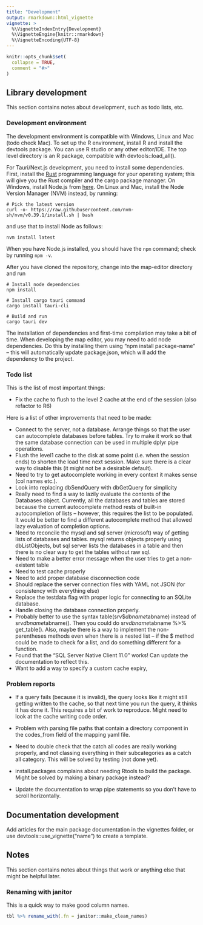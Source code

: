 ```yaml
---
title: "Development"
output: rmarkdown::html_vignette
vignette: >
  %\VignetteIndexEntry{Development}
  %\VignetteEngine{knitr::rmarkdown}
  %\VignetteEncoding{UTF-8}
---
```


```r
knitr::opts_chunk$set(
  collapse = TRUE,
  comment = "#>"
)
```

## Library development 

This section contains notes about development, such as todo lists, etc.

### Development environment

The development environment is compatible with Windows, Linux and Mac (todo check Mac). To set up the R environment, install R and install the devtools package. You can use R studio or any other editor/IDE. The top level directory is an R package, compatible with devtools::load_all().

For Tauri/Next.js development, you need to install some dependencies. First, install the [Rust](https://www.rust-lang.org/tools/install) programming language for your operating system; this will give you the Rust compiler and the cargo package manager. On Windows, install Node.js from [here](https://nodejs.org/en/download/). On Linux and Mac, install the Node Version Manager (NVM) instead, by running:

```
# Pick the latest version
curl -o- https://raw.githubusercontent.com/nvm-sh/nvm/v0.39.1/install.sh | bash
```

and use that to install Node as follows:

```
nvm install latest
```

When you have Node.js installed, you should have the `npm` command; check by running `npm -v`.

After you have cloned the repository, change into the map-editor directory and run

```
# Install node dependencies
npm install

# Install cargo tauri command
cargo install tauri-cli

# Build and run
cargo tauri dev

```

The installation of dependencies and first-time compilation may take a bit of time. When developing the map editor, you may need to add node dependencies. Do this by installing them using "npm install package-name" -- this will automatically update package.json, which will add the dependency to the project.

### Todo list

This is the list of most important things:

- Fix the cache to flush to the level 2 cache at the end of the session (also refactor to R6)

Here is a list of other improvements that need to be made:

- Connect to the server, not a database. Arrange things so that the user can autocomplete databases before tables. Try to make it work so that the same database connection can be used in multiple dplyr pipe operations.
- Flush the level1 cache to the disk at some point (i.e. when the session ends) to shorten the load time next session. Make sure there is a clear way to disable this (it might not be a desirable default).
- Need to try to get autocomplete working in every context it makes sense (col names etc.).
- Look into replacing dbSendQuery with dbGetQuery for simplicity 
- Really need to find a way to lazily evaluate the contents of the Databases object. Currently, all the databases and tables are stored because the current autocomplete method rests of built-in autocompletion of lists -- however, this requires the list to be populated. It would be better to find a different autocomplete method that allowed lazy evaluation of completion options.
- Need to reconcile the mysql and sql server (microsoft) way of getting lists of databases and tables. mysql returns objects properly using dbListObjects, but sql server lists the databases in a table and then there is no clear way to get the tables without raw sql.
- Need to make a better error message when the user tries to get a non-existent table
- Need to test cache properly
- Need to add proper database disconnection code
- Should replace the server connection files with YAML not JSON (for consistency with everything else)
- Replace the testdata flag with proper logic for connecting to an SQLite database.
- Handle closing the database connection properly.
- Probably better to use the syntax table(srv$$dbname$tabname) instead of srv$dbname$tabname(). Then you could do srv$dbname$tabname %>% get_table(). Also, maybe there is a way to implement the non-parentheses methods even when there is a nested list -- if the \$ method could be made to check for a list, and do something different for a function.
- Found that the "SQL Server Native Client 11.0" works! Can update the documentation to reflect this.
- Want to add a way to specify a custom cache expiry, 

### Problem reports

- If a query fails (because it is invalid), the query looks like it might still getting written to the cache, so that next time you run the query, it thinks it has done it. This requires a bit of work to reproduce. Might need to look at the cache writing code order.

- Problem with parsing file paths that contain a directory component in the codes_from field of the mapping yaml file.

- Need to double check that the catch all codes are really working properly, and not classing everything in their subcategories as a catch all category. This will be solved by testing (not done yet). 

- install.packages complains about needing Rtools to build the package. Might be solved by making a binary package instead?

- Update the documentation to wrap pipe statements so you don't have to scroll horizontally.

## Documentation development

Add articles for the main package documentation in the vignettes folder, or use devtools::use_vignette("name") to create a template. 

## Notes

This section contains notes about things that work or anything else that might be helpful later.

### Renaming with janitor

This is a quick way to make good column names.

```r
tbl %>% rename_with(.fn = janitor::make_clean_names)
```

